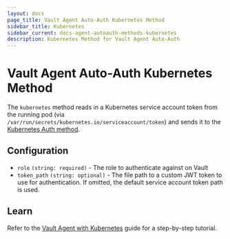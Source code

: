 ```yaml
---
layout: docs
page_title: Vault Agent Auto-Auth Kubernetes Method
sidebar_title: Kubernetes
sidebar_current: docs-agent-autoauth-methods-kubernetes
description: Kubernetes Method for Vault Agent Auto-Auth
---
```


# Vault Agent Auto-Auth Kubernetes Method

The `kubernetes` method reads in a Kubernetes service account token from the
running pod (via `/var/run/secrets/kubernetes.io/serviceaccount/token`) and
sends it to the [Kubernetes Auth
method](/docs/auth/kubernetes/).

## Configuration

- `role` `(string: required)` - The role to authenticate against on Vault
- `token_path` `(string: optional)` - The file path to a custom JWT token to use
  for authentication. If omitted, the default service account token path is used.

## Learn

Refer to the [Vault Agent with
Kubernetes](https://learn.hashicorp.com/vault/identity-access-management/vault-agent-k8s)
guide for a step-by-step tutorial.
